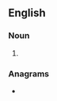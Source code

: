 ==English==

===Noun===
{{head|en|noun plural form}}

# {{plural of|settlor|lang=en}}

===Anagrams===
* {{anagrams|en|a=elorsstt|Stotlers|Trostles|slotters}}